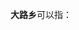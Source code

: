 '''大路乡'''可以指：
{{PRC admin/disambig|34/13/23/202/000|42/12/24/200/000|52/06/28/206/000}}
{{disambig|cat=三字中国乡名消歧义}}